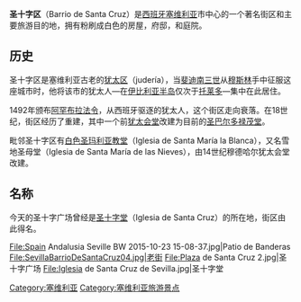 '''圣十字区'''（Barrio de Santa Cruz）是[[西班牙|西班牙]][[塞维利亚|塞维利亚]]市中心的一个著名街区和主要旅游目的地，拥有粉刷成白色的房屋，府邸，和庭院。

== 历史 ==
圣十字区是塞维利亚古老的[[犹太区|犹太区]]（judería），当[[斐迪南三世|斐迪南三世]]从[[穆斯林|穆斯林]]手中征服这座城市时，他将该市的犹太人—在[[伊比利亚半岛|伊比利亚半岛]]仅次于[[托莱多|托莱多]]—集中在此居住。 

1492年颁布[[阿罕布拉法令|阿罕布拉法令]]，从西班牙驱逐的犹太人，这个街区走向衰落。在18世纪，街区经历了重建，其中一个前[[犹太会堂|犹太会堂]]改建为目前的[[圣巴尔多禄茂堂_(塞维利亚)|圣巴尔多禄茂堂]]。 

毗邻圣十字区有[[白色圣玛利亚教堂_(塞维利亚)|白色圣玛利亚教堂]]（Iglesia de Santa María la Blanca），又名雪地圣母堂（Iglesia de Santa María de las Nieves），由14世纪穆德哈尔犹太会堂改建。

== 名称 ==
今天的圣十字广场曾经是[[圣十字堂_(塞维利亚)|圣十字堂]]（Iglesia de Santa Cruz）的所在地，街区由此得名。

<gallery class=center>
File:Spain Andalusia Seville BW 2015-10-23 15-08-37.jpg|Patio de Banderas
File:SevillaBarrioDeSantaCruz04.jpg|老街
File:Plaza de Santa Cruz 2.jpg|圣十字广场
File:Iglesia de Santa Cruz de Sevilla.jpg|圣十字堂
</gallery>

{{Commons|Barrio de Santa Cruz (Sevilla)}}

[[Category:塞维利亚|Category:塞维利亚]]
[[Category:塞维利亚旅游景点|Category:塞维利亚旅游景点]]